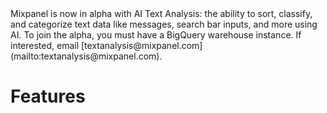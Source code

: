 
<Callout type="info">
    Mixpanel is now in alpha with AI Text Analysis: the ability to sort, classify, and categorize text data like messages, search bar inputs, and more using AI. To join the alpha, you must have a BigQuery warehouse instance. If interested, email [textanalysis@mixpanel.com](mailto:textanalysis@mixpanel.com).
</Callout>

# Features

<Cards>
  <Cards.Card icon title="Alerts" href="/docs/features/alerts" />
  <Cards.Card icon title="Attribution" href="/docs/features/attribution" />
  <Cards.Card icon title="Embeds" href="/docs/features/embeds" />
  <Cards.Card icon title="Chart Customization" href="/docs/features/chart-customization" />
  <Cards.Card icon title="Custom Events" href="/docs/features/custom-events" />
  <Cards.Card icon title="Custom Properties" href="/docs/features/custom-properties" />
  <Cards.Card icon title="Saved Metrics & Behaviors" href="/docs/features/saved-metrics-and-behaviors" />
  <Cards.Card icon title="Sessions" href="/docs/features/sessions" />
  <Cards.Card icon title="Spark" href="/docs/features/spark" />
  <Cards.Card icon title="Advanced" href="/docs/features/advanced" />
</Cards>
